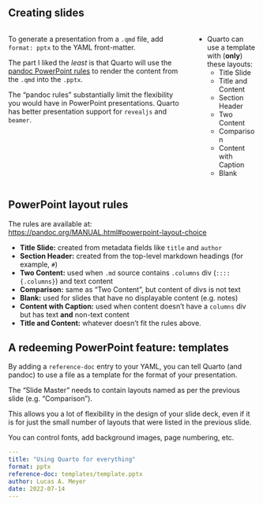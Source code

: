 ## Creating slides

:::: {.columns}
::: {.column}
To generate a presentation from a `.qmd` file, add `format: pptx` to the YAML front-matter.

The part I liked the _least_ is that Quarto will use the 
[pandoc PowerPoint rules](https://pandoc.org/MANUAL.html#powerpoint-layout-choice) 
to render the content from the `.qmd` into the `.pptx`.

The "pandoc rules" substantially limit the flexibility you would have in PowerPoint presentations. 
Quarto has better presentation support for `revealjs` and `beamer`. 
:::

::: {.column}
- Quarto can use a template with (**only**) these layouts:
    - Title Slide
    - Title and Content
    - Section Header
    - Two Content
    - Comparison
    - Content with Caption
    - Blank

:::
::::

## PowerPoint layout rules

The rules are available at: <br />
<https://pandoc.org/MANUAL.html#powerpoint-layout-choice>

- **Title Slide:** created from metadata fields like `title` and `author`
- **Section Header:** created from the top-level markdown headings (for example, `#`)
- **Two Content:** used when `.md` source contains `.columns` div (`:::: {.columns}`) and text content
- **Comparison:** same as "Two Content", but content of divs is not text
- **Blank:** used for slides that have no displayable content (e.g. notes)
- **Content with Caption:** used when content doesn't have a `columns` div but has text **and** non-text content
- **Title and Content:** whatever doesn't fit the rules above.

## A redeeming PowerPoint feature: templates

By adding a `reference-doc` entry to your YAML, you can tell
Quarto (and pandoc) to use a file as a template for the format
of your presentation. 

The "Slide Master" needs to contain layouts named as per the previous slide (e.g. "Comparison").

This allows you a lot of flexibility in the design of your
slide deck, even if it is for just the small number of layouts
that were listed in the previous slide.

You can control fonts, add background images, page numbering, etc.

```yaml
---
title: "Using Quarto for everything"
format: pptx
reference-doc: templates/template.pptx
author: Lucas A. Meyer
date: 2022-07-14
---
```

